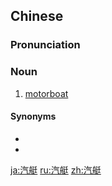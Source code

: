 ==Chinese==
{{zh-forms}}

===Pronunciation===
{{zh-pron
|m=qìtǐng
|c=hei3 teng5
|mn=khì-théng
|cat=n
}}

===Noun===
{{zh-noun}}

# [[motorboat]]

====Synonyms====
* {{zh-l|摩托船}}
* {{zh-l|汽船}}

[[ja:汽艇]]
[[ru:汽艇]]
[[zh:汽艇]]